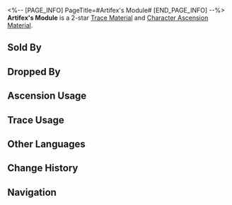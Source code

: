 <%-- [PAGE_INFO]
PageTitle=#Artifex's Module#
[END_PAGE_INFO] --%>
{{Item Infobox
|id          = 113011
|image       = Item Artifex's Module.png
|type        = Trace Material
|type2       = Character Ascension Material
|invCategory = Upgrade Materials
|rarity      = 2
|effect      = Components used in Xianzhou's ingenium creations. Crude material used for enhancement.
|description = The foundation of Xianzhou's ingenium technology. The smallest constituent of all machine parts. Breaking it apart would be akin to destroying the cellular structure of a living being.
|source1     = [[Entranced Ingenia]]
|source2     = [[Simulated Universe enemies]]
|source3     = [[Assignment]] rewards
|source4     = [[Embers Exchange]]
|source5     = [[Omni-Synthesizer]] &mdash; Material Exchange
|source6     = [[Calyx (Golden)]]
}}
{{Description|''"The Intelligentsia Guild put up a bounty of two million credits for technical plans that can flawlessly disassemble Xianzhou mechanical puppets."''<br />''"If you know Screwllum, then these two millions are basically yours to take..."''}}
'''Artifex's Module''' is a 2-star [[Trace Material]] and [[Character Ascension Material]].

==Sold By==
{{Shop Availability}}

==Dropped By==
{{Dropped By}}

==Ascension Usage==
{{Ascension Usage}}

==Trace Usage==
{{Trace Usage}}

==Other Languages==
{{Other Languages
|en   = Artifex's Module
|zhs  = 工造机杼
|zht  = 工造機杼
|ja   = 工造機関
|ko   = 공조 기계 부품
|es   = Componente artificial mecánico
|fr   = Module artisanal
|ru   = Искусственный механический компонент
|th   = Artifex's Module
|vi   = Linh Kiện Cơ Khí Nhân Tạo
|de   = Mechanisches Bauteil
|id   = Artifex's Module
|pt   = Módulo de Artífice
}}

==Change History==
{{Change History|2.0}}

==Navigation==
{{Upgrade Material Navbox}}